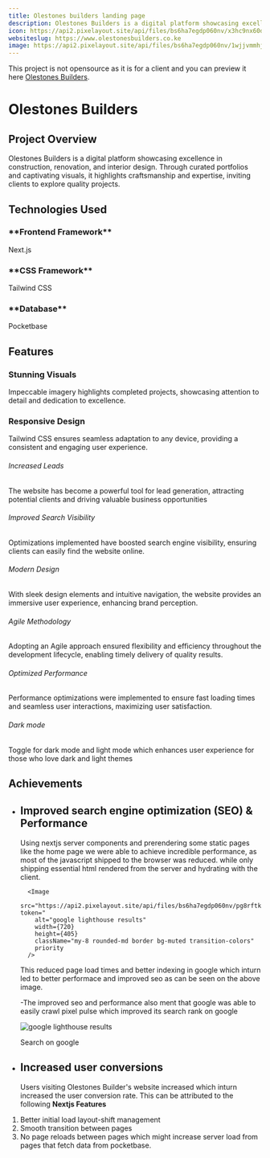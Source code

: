 ```yaml
---
title: Olestones builders landing page
description: Olestones Builders is a digital platform showcasing excellence in construction, renovation, and interior design. Through curated portfolios and captivating visuals, it highlights craftsmanship and expertise, inviting clients to explore quality projects.
icon: https://api2.pixelayout.site/api/files/bs6ha7egdp060nv/x3hc9nx60dbfu4t/icon_JQ0FlGVG6U.png?token=
websiteslug: https://www.olestonesbuilders.co.ke
image: https://api2.pixelayout.site/api/files/bs6ha7egdp060nv/1wjjvmmhjzhzfcv/olestones_WuBCgpyLoV.webp?token=
---
```


<div>

This project is not opensource as it is for a client and you can preview it here [Olestones Builders](https://www.olestonesbuilders.co.ke).

</div>

# Olestones Builders

## Project Overview

Olestones Builders is a digital platform showcasing excellence in construction, renovation, and interior design. Through curated portfolios and captivating visuals, it highlights craftsmanship and expertise, inviting clients to explore quality projects.

## Technologies Used

<div className="grid lg:grid-cols-2">
<div className="rounded-lg flex flex-row items-center justify-start gap-x-6 mt-10">
  <Nextjs className="text-green-600 size-16" /> 
  
  <div className="flex flex-col">
  <h3>**Frontend Framework**</h3>
  <p>Next.js</p>
  </div>
</div>
<div className="rounded-lg flex flex-row items-center justify-start gap-x-6 mt-10">
  <TailwindCSS className="text-green-600 size-16" /> 
  
  <div className="flex flex-col">
  <h3>**CSS Framework**</h3>
  <p>Tailwind CSS</p>
 
  </div>
</div>
<div className="rounded-lg flex flex-row items-center justify-start gap-x-6 mt-10">
  <Pocketbase className="text-green-600 size-16" /> 
  
  <div className="flex flex-col">
  <h3>**Database**</h3>
  <p>Pocketbase</p>
  </div>
</div>

</div>

## Features

<div className="grid lg:grid-cols-2 gap-4 py-6">
<div class="rounded-lg bg-green-600 p-6 text-white">
  <h3 class="mb-4 text-xl font-semibold flex items-center gap-x-2">
  <Check className="font-bold" size={20} /><span>Stunning Visuals</span>
  </h3>
  <p class="text-primary text-gray-300">
    Impeccable imagery highlights completed projects, showcasing attention to detail and dedication to excellence.
  </p>
</div>

<div class="rounded-lg bg-green-600 text-white p-6">
<h3 class="mb-4 text-xl font-semibold flex items-center gap-x-2">
  <Check className="font-bold" size={20} /><span>Responsive Design</span>
  </h3>
 
  <p class="text-primary text-gray-300">
    Tailwind CSS ensures seamless adaptation to any device, providing a consistent and engaging user experience.
  </p>
</div>
</div>

<div className="mx-auto px-4 py-16 sm:max-w-xl md:max-w-full md:px-24 lg:max-w-screen-xl lg:px-8 lg:py-20">
  <div className="row-gap-8 sm:row-gap-0 grid sm:grid-cols-2 lg:grid-cols-3">
    <div className="border-b p-8 sm:border-r">
      <div className="max-w-md text-center">
        <div className="mx-auto mb-4 flex h-16 w-16 items-center justify-center rounded-full sm:h-16 sm:w-16">
          <Check />
        </div>
        <h6 className="mb-2 font-semibold leading-5">Increased Leads</h6>
        <p className="mb-3 text-sm">
          The website has become a powerful tool for lead generation, attracting
          potential clients and driving valuable business opportunities
        </p>
      </div>
    </div>
    <div className="border-b p-8 lg:border-r">
      <div className="max-w-md text-center">
        <div className="mx-auto mb-4 flex h-16 w-16 items-center justify-center rounded-full sm:h-16 sm:w-16">
          <Check />
        </div>
        <h6 className="mb-2 font-semibold leading-5">
          Improved Search Visibility
        </h6>
        <p className="mb-3 text-sm">
          Optimizations implemented have boosted search engine visibility,
          ensuring clients can easily find the website online.
        </p>
      </div>
    </div>
    <div className="border-b p-8 sm:border-r lg:border-r-0">
      <div className="max-w-md text-center">
        <div className="mx-auto mb-4 flex h-16 w-16 items-center justify-center rounded-full sm:h-16 sm:w-16">
          <Check />
        </div>
        <h6 className="mb-2 font-semibold leading-5">Modern Design</h6>
        <p className="mb-3 text-sm">
          With sleek design elements and intuitive navigation, the website
          provides an immersive user experience, enhancing brand perception.
        </p>
      </div>
    </div>
    <div className="border-b p-8 lg:border-b-0 lg:border-r">
      <div className="max-w-md text-center">
        <div className="mx-auto mb-4 flex h-16 w-16 items-center justify-center rounded-full sm:h-16 sm:w-16">
          <Check />
        </div>
        <h6 className="mb-2 font-semibold leading-5">Agile Methodology</h6>
        <p className="mb-3 text-sm ">
          Adopting an Agile approach ensured flexibility and efficiency
          throughout the development lifecycle, enabling timely delivery of
          quality results.
        </p>
      </div>
    </div>
    <div className="border-b p-8 sm:border-b-0 sm:border-r">
      <div className="max-w-md text-center">
        <div className="mx-auto mb-4 flex h-16 w-16 items-center justify-center rounded-full sm:h-16 sm:w-16">
          <Check />
        </div>
        <h6 className="mb-2 font-semibold leading-5">Optimized Performance</h6>
        <p className="mb-3 text-sm ">
          Performance optimizations were implemented to ensure fast loading
          times and seamless user interactions, maximizing user satisfaction.
        </p>
      </div>
    </div>
    <div className="p-8">
      <div className="max-w-md text-center">
        <div className="mx-auto mb-4 flex h-16 w-16 items-center justify-center rounded-full sm:h-16 sm:w-16">
          <Check />
        </div>
        <h6 className="mb-2 font-semibold leading-5">Dark mode</h6>
        <p className="mb-3 text-sm">
          Toggle for dark mode and light mode which enhances user experience for
          those who love dark and light themes
        </p>
      </div>
    </div>
  </div>
</div>

## Achievements

- ## Improved search engine optimization (SEO) & Performance

  Using nextjs server components and prerendering some static pages like the home page we were able
  to achieve incredible performance, as most of the javascript shipped to the browser was reduced.
  while only shipping essential html rendered from the server and hydrating with the client.

        <Image
          src="https://api2.pixelayout.site/api/files/bs6ha7egdp060nv/pg8rftk4qfdc8gc/olestoneseo_RRO2tqtBjP.webp?token="
          alt="google lighthouse results"
          width={720}
          height={405}
          className="my-8 rounded-md border bg-muted transition-colors"
          priority
        />

  This reduced page load times and better indexing in google which inturn led to better performace
  and improved seo as can be seen on the above image.

  -The improved seo and performance also ment that google was able to easily crawl pixel pulse which improved its search rank on google

   <Image
          src="https://api2.pixelayout.site/api/files/bs6ha7egdp060nv/nzh8o4n0pjauiey/olestonessearchgoogle_Yi7vHTSm3h.webp?token="
          alt="google lighthouse results"
          width={720}
          height={405}
          className="my-8 rounded-md border bg-muted transition-colors"
          priority
        />


  <div className="flex items-start py-10 text-white">
    <Link
      className="flex items-center justify-start gap-x-4 rounded-full bg-green-600 px-4 py-1 no-underline"
      href="https://www.google.com/search?q=olestones+builders&sca_esv=0f432c479ba1e607&sxsrf=ADLYWIL86AtTnlNcNSNfpcHY-TySCG3Zvw%3A1716390036022&source=hp&ei=kwhOZqKgO938i-gPzPStuAo&iflsig=AL9hbdgAAAAAZk4WpLqZ8qqE1C8RhWGnsmw--Mao46zz&ved=0ahUKEwjitY-Tw6GGAxVd_gIHHUx6C6cQ4dUDCBU&uact=5&oq=olestones+builders&gs_lp=Egdnd3Mtd2l6IhJvbGVzdG9uZXMgYnVpbGRlcnMyBBAjGCcyBBAjGCcyBBAjGCcyBxAAGIAEGA0yBhAAGBYYHjIGEAAYFhgeMgYQABgWGB4yBhAAGBYYHjIMEC4Y0QMYFhjHARgeMgYQABgWGB5IryFQ7AVY0yBwAXgAkAEAmAHZBaAB0CiqAQc0LTkuMS4xuAEDyAEA-AEBmAIMoAKGKagCCsICBxAjGCcY6gLCAgoQIxiABBgnGIoFwgIREAAYgAQYkQIYsQMYgwEYigXCAgsQABiABBiRAhiKBcICCxAAGIAEGLEDGIMBwgIIEAAYgAQYsQPCAg4QABiABBixAxiDARiKBcICBBAAGAPCAhEQLhiABBiRAhjHARiKBRivAcICCxAuGIAEGLEDGIMBwgIREC4YgAQYsQMY0QMYgwEYxwHCAggQLhiABBixA8ICBRAAGIAEwgINEC4YgAQY0QMYxwEYDcICCBAAGIAEGKIEmAMGkgcIMS40LTEwLjGgB79s&sclient=gws-wiz"
    >
      <Search />
      <span>Search on google</span>
    </Link>
  </div>

- ## Increased user conversions
  Users visiting Olestones Builder's website increased which inturn increased the user conversion rate. 
  This can be attributed to the following **Nextjs Features**

1.  Better initial load layout-shift management
2.  Smooth transition between pages
3.  No page reloads between pages which might increase server load from pages that fetch data from pocketbase.
